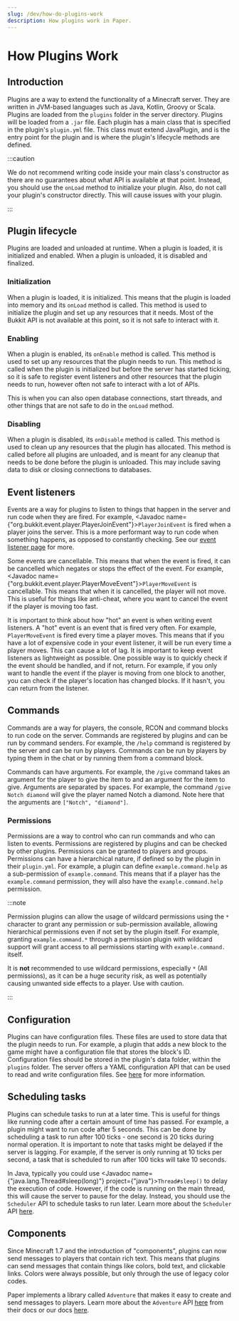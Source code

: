 ```yaml
---
slug: /dev/how-do-plugins-work
description: How plugins work in Paper.
---
```


# How Plugins Work

## Introduction

Plugins are a way to extend the functionality of a Minecraft server. They are written in JVM-based languages such as
Java, Kotlin, Groovy or Scala. Plugins are loaded from the `plugins` folder in the server directory. Plugins will be
loaded from a `.jar` file.  Each plugin has a main class that is specified in the plugin's `plugin.yml` file. This
class must extend JavaPlugin, and is the entry point for the plugin and is where the plugin's lifecycle methods are
defined.

:::caution

We do not recommend writing code inside your main class's constructor as there are no guarantees about what
API is available at that point. Instead, you should use the `onLoad` method to initialize your plugin. Also,
do not call your plugin's constructor directly. This will cause issues with your plugin.

:::

## Plugin lifecycle

Plugins are loaded and unloaded at runtime. When a plugin is loaded, it is initialized and enabled. When a plugin is
unloaded, it is disabled and finalized.

### Initialization

When a plugin is loaded, it is initialized. This means that the plugin is loaded into memory and its `onLoad`
method is called. This method is used to initialize the plugin and set up any resources that it needs. Most of the
Bukkit API is not available at this point, so it is not safe to interact with it.

### Enabling

When a plugin is enabled, its `onEnable` method is called. This method is used to set up any resources that the plugin
needs to run. This method is called when the plugin is initialized but before the server has started ticking, so it is
safe to register event listeners and other resources that the plugin needs to run, however often not safe to interact
with a lot of APIs.

This is when you can also open database connections, start threads, and other things that are not safe to do in the
`onLoad` method.

### Disabling

When a plugin is disabled, its `onDisable` method is called. This method is used to clean up any resources that the
plugin has allocated. This method is called before all plugins are unloaded, and is meant for any cleanup that needs to
be done before the plugin is unloaded. This may include saving data to disk or closing connections to databases.

## Event listeners

Events are a way for plugins to listen to things that happen in the server and run code when they are fired. For
example, <Javadoc name={"org.bukkit.event.player.PlayerJoinEvent"}>`PlayerJoinEvent`</Javadoc> is fired when a player
joins the server. This is a more performant way to run code when something happens, as opposed to constantly checking.
See our [event listener page](/paper/dev/event-listeners) for more.

Some events are cancellable. This means that when the event is fired, it can be cancelled which negates or stops the
effect of the event. For example, <Javadoc name={"org.bukkit.event.player.PlayerMoveEvent"}>`PlayerMoveEvent`</Javadoc>
is cancellable. This means that when it is cancelled, the player will not move. This is useful for things like anti-cheat,
where you want to cancel the event if the player is moving too fast.

It is important to think about how "hot" an event is when writing event listeners. A "hot" event is an event that is fired
very often. For example, `PlayerMoveEvent` is fired every time a player moves. This means that if you have a lot of
expensive code in your event listener, it will be run every time a player moves. This can cause a lot of lag. It is
important to keep event listeners as lightweight as possible. One possible way is to quickly check if the event should
be handled, and if not, return. For example, if you only want to handle the event if the player is moving from one block
to another, you can check if the player's location has changed blocks. If it hasn't, you can return from the listener.

## Commands

Commands are a way for players, the console, RCON and command blocks to run code on the server. Commands are registered
by plugins and can be run by command senders. For example, the `/help` command is registered by the server and can be
run by players. Commands can be run by players by typing them in the chat or by running them from a command block.

Commands can have arguments. For example, the `/give` command takes an argument for the player to give the item to and
an argument for the item to give. Arguments are separated by spaces. For example, the command `/give Notch diamond` will
give the player named Notch a diamond. Note here that the arguments are `["Notch", "diamond"]`.

### Permissions

Permissions are a way to control who can run commands and who can listen to events. Permissions
are registered by plugins and can be checked by other plugins. Permissions can be granted to players and groups.
Permissions can have a hierarchical nature, if defined so by the plugin in their `plugin.yml`. For example, a
plugin can define `example.command.help` as a sub-permission of `example.command`. This means that if a player
has the `example.command` permission, they will also have the `example.command.help` permission.

:::note

Permission plugins can allow the usage of wildcard permissions using the `*` character to grant any permission
or sub-permission available, allowing hierarchical permissions even if not set by the plugin itself. For example,
granting `example.command.*` through a permission plugin with wildcard support will grant access to all permissions
starting with `example.command.` itself.

It is **not** recommended to use wildcard permissions, especially `*` (All permissions), as it can be a huge
security risk, as well as potentially causing unwanted side effects to a player. Use with caution.

:::

## Configuration

Plugins can have configuration files. These files are used to store data that the plugin needs to run. For example, a
plugin that adds a new block to the game might have a configuration file that stores the block's ID. Configuration files
should be stored in the plugin's data folder, within the `plugins` folder. The server offers a YAML configuration API
that can be used to read and write configuration files. See [here](/paper/dev/plugin-configurations) for more information.

## Scheduling tasks

Plugins can schedule tasks to run at a later time. This is useful for things like running code after a certain amount
of time has passed. For example, a plugin might want to run code after 5 seconds. This can be done by scheduling a task
to run after 100 ticks - one second is 20 ticks during normal operation. It is important to note that tasks might be
delayed if the server is lagging. For example, if the server is only running at 10 ticks per second, a task that is
scheduled to run after 100 ticks will take 10 seconds.

In Java, typically you could use <Javadoc name={"java.lang.Thread#sleep(long)"} project={"java"}>`Thread#sleep()`</Javadoc> to delay
the execution of code. However, if the code is running on the main thread, this will cause the server to pause for the
delay. Instead, you should use the `Scheduler` API to schedule tasks to run later.
Learn more about the `Scheduler` API [here](/paper/dev/scheduler).

## Components

Since Minecraft 1.7 and the introduction of "components", plugins can now send messages to players that contain
rich text. This means that plugins can send messages that contain things like colors, bold text, and clickable links.
Colors were always possible, but only through the use of legacy color codes.

Paper implements a library called `Adventure` that makes it easy to create and send messages to players. Learn more
about the `Adventure` API [here](https://docs.advntr.dev/) from their docs or our docs
[here](/paper/dev/component-api/introduction).
